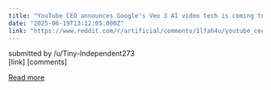 ```yaml
---
title: "YouTube CEO announces Google's Veo 3 AI video tech is coming to Shorts"
date: "2025-06-19T13:12:05.000Z"
link: "https://www.reddit.com/r/artificial/comments/1lfah4u/youtube_ceo_announces_googles_veo_3_ai_video_tech/"
---
```


submitted by    /u/Tiny-Independent273  
 [link]   [comments]

[Read more](https://www.reddit.com/r/artificial/comments/1lfah4u/youtube_ceo_announces_googles_veo_3_ai_video_tech/)
